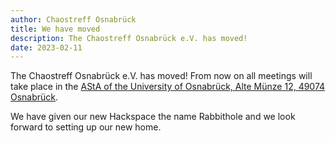 ```yaml
---
author: Chaostreff Osnabrück
title: We have moved
description: The Chaostreff Osnabrück e.V. has moved!
date: 2023-02-11
---
```


The Chaostreff Osnabrück e.V. has moved!
From now on all meetings will take place in the [AStA of the University of Osnabrück, Alte Münze 12, 49074 Osnabrück](en/hackspace#directions).

We have given our new Hackspace the name Rabbithole and we look forward to setting up our new home.
